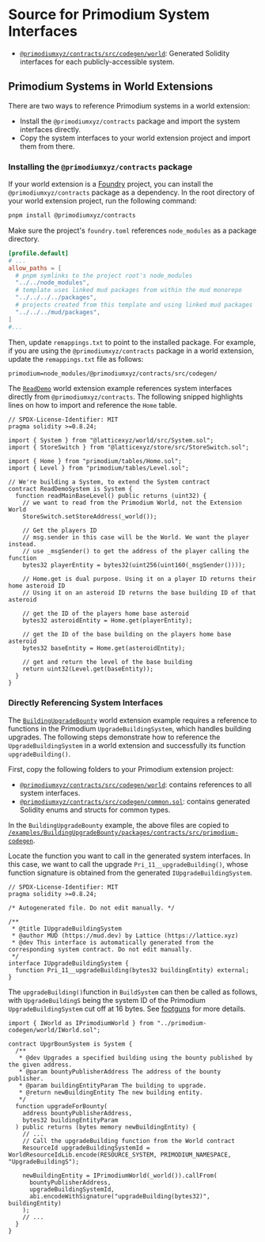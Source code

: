 # Source for Primodium System Interfaces

- [`@primodiumxyz/contracts/src/codegen/world`](https://github.com/primodiumxyz/primodium/blob/main/packages/contracts/src/codegen/world):
  Generated Solidity interfaces for each publicly-accessible system.

## Primodium Systems in World Extensions

There are two ways to reference Primodium systems in a world extension:

- Install the `@primodiumxyz/contracts` package and import the system interfaces
  directly.
- Copy the system interfaces to your world extension project and import them
  from there.

### Installing the `@primodiumxyz/contracts` package

If your world extension is a [Foundry](https://book.getfoundry.sh) project, you
can install the `@primodiumxyz/contracts` package as a dependency. In the root
directory of your world extension project, run the following command:

```bash showLineNumbers copy
pnpm install @primodiumxyz/contracts
```

Make sure the project's `foundry.toml` references `node_modules` as a package
directory.

```toml copy filename="foundry.toml"
[profile.default]
# ...
allow_paths = [
  # pnpm symlinks to the project root's node_modules
  "../../node_modules",
  # template uses linked mud packages from within the mud monorepo
  "../../../../packages",
  # projects created from this template and using linked mud packages
  "../../../mud/packages",
]
#...
```

Then, update `remappings.txt` to point to the installed package. For example, if
you are using the `@primodiumxyz/contracts` package in a world extension, update
the `remappings.txt` file as follows:

```txt copy filename="remappings.txt"
primodium=node_modules/@primodiumxyz/contracts/src/codegen/
```

The [`ReadDemo`](../examples/readdemo.mdx) world extension example references
system interfaces directly from `@primodiumxyz/contracts`. The following snipped
highlights lines on how to import and reference the `Home` table.

```solidity copy filename="examples/ReadDemo/packages/contracts/src/systems/ReadDemoSystem.sol" showLineNumbers {7,25,28}
// SPDX-License-Identifier: MIT
pragma solidity >=0.8.24;

import { System } from "@latticexyz/world/src/System.sol";
import { StoreSwitch } from "@latticexyz/store/src/StoreSwitch.sol";

import { Home } from "primodium/tables/Home.sol";
import { Level } from "primodium/tables/Level.sol";

// We're building a System, to extend the System contract
contract ReadDemoSystem is System {
  function readMainBaseLevel() public returns (uint32) {
    // we want to read from the Primodium World, not the Extension World
    StoreSwitch.setStoreAddress(_world());

    // Get the players ID
    // msg.sender in this case will be the World. We want the player instead.
    // use _msgSender() to get the address of the player calling the function
    bytes32 playerEntity = bytes32(uint256(uint160(_msgSender())));

    // Home.get is dual purpose. Using it on a player ID returns their home asteroid ID
    // Using it on an asteroid ID returns the base building ID of that asteroid

    // get the ID of the players home base asteroid
    bytes32 asteroidEntity = Home.get(playerEntity);

    // get the ID of the base building on the players home base asteroid
    bytes32 baseEntity = Home.get(asteroidEntity);

    // get and return the level of the base building
    return uint32(Level.get(baseEntity));
  }
}
```

### Directly Referencing System Interfaces

The [`BuildingUpgradeBounty`](../examples/buildingupgradebounty.mdx) world
extension example requires a reference to functions in the Primodium
`UpgradeBuildingSystem`, which handles building upgrades. The following steps
demonstrate how to reference the `UpgradeBuildingSystem` in a world extension
and successfully its function `upgradeBuilding()`.

First, copy the following folders to your Primodium extension project:

- [`@primodiumxyz/contracts/src/codegen/world`](https://github.com/primodiumxyz/primodium/blob/main/packages/contracts/src/codegen/world):
  contains references to all system interfaces.
- [`@primodiumxyz/contracts/src/codegen/common.sol`](https://github.com/primodiumxyz/primodium/blob/main/packages/contracts/src/codegen/common.sol):
  contains generated Solidity enums and structs for common types.

In the `BuildingUpgradeBounty` example, the above files are copied to
[`/examples/BuildingUpgradeBounty/packages/contracts/src/primodium-codegen`](https://github.com/primodiumxyz/developer/blob/main/examples/BuildingUpgradeBounty/packages/contracts/src/primodium-codegen).

Locate the function you want to call in the generated system interfaces. In this
case, we want to call the upgrade `Pri_11__upgradeBuilding()`, whose function
signature is obtained from the generated `IUpgradeBuildingSystem`.

```solidity copy filename="@primodiumxyz/contracts/src/codegen/world/IUpgradeBuildingSystem.sol" showLineNumbers {12}
// SPDX-License-Identifier: MIT
pragma solidity >=0.8.24;

/* Autogenerated file. Do not edit manually. */

/**
 * @title IUpgradeBuildingSystem
 * @author MUD (https://mud.dev) by Lattice (https://lattice.xyz)
 * @dev This interface is automatically generated from the corresponding system contract. Do not edit manually.
 */
interface IUpgradeBuildingSystem {
  function Pri_11__upgradeBuilding(bytes32 buildingEntity) external;
}
```

The `upgradeBuilding()`function in `BuildSystem` can then be called as follows,
with `UpgradeBuildingS` being the system ID of the Primodium
`UpgradeBuildingSystem` cut off at 16 bytes. See
[footguns](../world-extension/footguns.mdx) for more details.

```solidity copy filename="examples/BuildingUpgradeBounty/packages/contracts/src/systems/UpgrBounSystem.sol" showLineNumbers {1,16-22}
import { IWorld as IPrimodiumWorld } from "../primodium-codegen/world/IWorld.sol";

contract UpgrBounSystem is System {
  /**
   * @dev Upgrades a specified building using the bounty published by the given address.
   * @param bountyPublisherAddress The address of the bounty publisher.
   * @param buildingEntityParam The building to upgrade.
   * @return newBuildingEntity The new building entity.
   */
  function upgradeForBounty(
    address bountyPublisherAddress,
    bytes32 buildingEntityParam
  ) public returns (bytes memory newBuildingEntity) {
    // ...
    // Call the upgradeBuilding function from the World contract
    ResourceId upgradeBuildingSystemId = WorldResourceIdLib.encode(RESOURCE_SYSTEM, PRIMODIUM_NAMESPACE, "UpgradeBuildingS");

    newBuildingEntity = IPrimodiumWorld(_world()).callFrom(
      bountyPublisherAddress,
      upgradeBuildingSystemId,
      abi.encodeWithSignature("upgradeBuilding(bytes32)", buildingEntity)
    );
    // ...
  }
}
```
